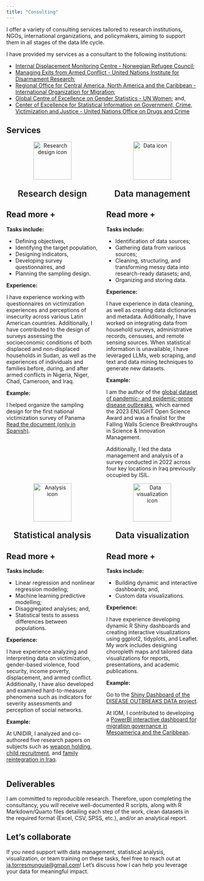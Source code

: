 ```yaml
---
title: "Consulting"
---
```

  
I offer a variety of consulting services tailored to research institutions, NGOs, international organizations, and policymakers, aiming to support them in all stages of the data life cycle. 

I have provided my services as a consultant to the following institutions:
  
- [Internal Displacement Monitoring Centre - Norwegian Refugee Council](https://www.internal-displacement.org/);
- [Managing Exits from Armed Conflict - United Nations Institute for Disarmament Research](https://unidir.org/);
- [Regional Office for Central America, North America and the Caribbean - International Organization for Migration](https://lac.iom.int/es);
- [Global Centre of Excellence on Gender Statistics - UN Women](https://data.unwomen.org/where-we-work/cegs); and,
- [Center of Excellence for Statistical Information on Government, Crime, Victimization and Justice - United Nations Office on Drugs and Crime](https://www.cdeunodc.inegi.org.mx/index.php/en/)

## Services

:::: {.columns}

::: {.column width="50%"}
<div style="text-align: center;">
  <img src="img/gis--search-data.svg" width="100" height="100" alt="Research design icon"> 
  <p style="font-size: calc(1.27rem + 0.24vw); font-weight: 600;">Research design</p>
  </div>
  
::: {.callout-note collapse="true" icon=false}
## Read more +
**Tasks include:**
  
- Defining objectives,
- Identifying the target population,
- Designing indicators,
- Developing survey questionnaires, and
- Planning the sampling design.

**Experience:**
  
I have experience working with questionnaires on victimization experiences and perceptions of insecurity across various Latin American countries. Additionally, I have contributed to the design of surveys assessing the socioeconomic conditions of both displaced and non-displaced households in Sudan, as well as the experiences of individuals and families before, during, and after armed conflicts in Nigeria, Niger, Chad, Cameroon, and Iraq.

**Example:**
  
I helped organize the sampling design for the first national victimization survey of Panama [Read the document (only in Spanish)](https://siec.minseg.gob.pa/wp-content/uploads/2023/01/Diseno-Muestral-de-la-ENVIP-2015.pdf).

:::
  
:::
  
::: {.column width="50%"}
<div style="text-align: center;">
<img src="img/eos-icons--data-scientist-outlined.svg" width="100" height="100" alt="Data icon"> 
<p style="font-size: calc(1.27rem + 0.24vw); font-weight: 600;">Data management</p>
</div>
  
::: {.callout-note collapse="true" icon=false}
## Read more +
**Tasks include:**
  
- Identification of data sources; 
- Gathering data from various sources;
- Cleaning, structuring, and transforming messy data into research-ready datasets; and,
- Organizing and storing data.

**Experience:**
  
I have experience in data cleaning, as well as creating data dictionaries and metadata. Additionally, I have worked on integrating data from household surveys, administrative records, censuses, and remote sensing sources. When statistical information is unavailable, I have leveraged LLMs, web scraping, and text and data mining techniques to generate new datasets.

**Example:**

I am the author of the [global dataset of pandemic- and epidemic-prone disease outbreaks](https://www.nature.com/articles/s41597-022-01797-2), which earned the 2023 ENLIGHT Open Science Award and was a finalist for the Falling Walls Science Breakthroughs in Science & Innovation Management. 

Additionally, I led the data management and analysis of a survey conducted in 2022 across four key locations in Iraq previously occupied by ISIL.

:::
  
:::
  
::::
  
:::: {.columns}

::: {.column width="50%"}
<div style="text-align: center;">
<img src="img/fa-regular--file-code.svg" width="100" height="100" alt="Analysis icon"> 
<p style="font-size: calc(1.27rem + 0.24vw); font-weight: 600;">Statistical analysis</p>
</div>
  
::: {.callout-note collapse="true" icon=false}
## Read more +
**Tasks include:**
  
- Linear regression and nonlinear regression modeling;
- Machine learning predictive modelling;
- Disaggregated analyses; and,
- Statistical tests to assess differences between populations. 

**Experience:**

I have experience analyzing and interpreting data on victimization, gender-based violence, food security, income poverty, displacement, and armed conflict. Additionally, I have also developed and examined hard-to-measure phenomena such as indicators for severity assessments and perception of social networks.

**Example:**

At UNIDIR, I analyzed and co-authored five research papers on subjects such as [weapon holding](https://unidir.org/wp-content/uploads/2024/01/UNIDIR_Factors_Driving_Weapons_Holding_in_the_North_East_of_Nigeria_MEAC_Findings_Report_33.pdf), [child recruitment](https://unidir.org/publication/child-recruitment-in-the-lake-chad-basin-findings-report-22/), and [family reintegration in Iraq](https://unidir.org/publication/coming-home-the-return-and-reintegration-of-families-with-perceived-isil-affiliation-in-iraq-findings-report-28/).
:::
  
:::
  
::: {.column width="50%"}
<div style="text-align: center;">
<img src="img/ix--start-data-analysis.svg" width="100" height="100" alt="Data visualization icon"> 
<p style="font-size: calc(1.27rem + 0.24vw); font-weight: 600;">Data visualization</p>
</div>
  
::: {.callout-note collapse="true" icon=false}
## Read more +
**Tasks include:**
  
- Building dynamic and interactive dashboards; and,
- Custom data visualizations.

**Experience:** 

I have experience developing dynamic R Shiny dashboards and creating interactive visualizations using ggplot2, tidyplots, and Leaflet. My work includes designing choropleth maps and tailored data visualizations for reports, presentations, and academic publications.

**Example:**

Go to the [Shiny Dashboard of the DISEASE OUTBREAKS DATA project](https://jatorresmunguia.shinyapps.io/A_global_dataset_of_disease_outbreaks/).

At IOM, I contributed to developing a [PowerBI interactive dashboard for migration governance in Mesoamerica and the Caribbean](https://rosanjose.iom.int/en/interactive-dashboard-governance-migration-mesoamerica-and-caribbean).
:::
  
:::
  
::::
  
## Deliverables
I am committed to reproducible research. Therefore, upon completing the consultancy, you will receive well-documented R scripts, along with R Markdown/Quarto files detailing each step of the work, clean datasets in the required format (Excel, CSV, SPSS, etc.), and/or an analytical report.

## Let’s collaborate
If you need support with data management, statistical analysis, visualization, or team training on these tasks, feel free to reach out at [ja.torresmunguia@gmail.com](mailto:ja.torresmunguia@gmail.com)! Let's discuss how I can help you leverage your data for meaningful impact.
